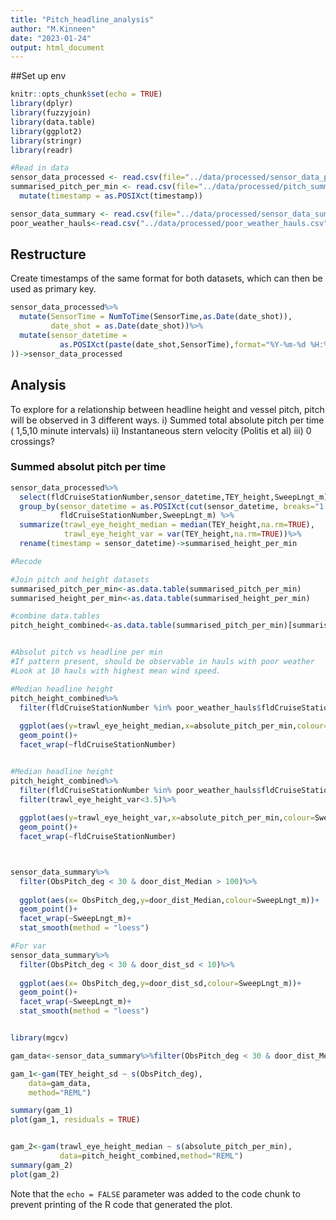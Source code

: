 ```yaml
---
title: "Pitch_headline_analysis"
author: "M.Kinneen"
date: "2023-01-24"
output: html_document
---
```

##Set up env
```r
knitr::opts_chunk$set(echo = TRUE)
library(dplyr)
library(fuzzyjoin)
library(data.table)
library(ggplot2)
library(stringr)
library(readr)

#Read in data
sensor_data_processed <- read.csv(file="../data/processed/sensor_data_processed_igfs_2018.csv")
summarised_pitch_per_min <- read.csv(file="../data/processed/pitch_summarised_by_minute.csv")%>%
  mutate(timestamp = as.POSIXct(timestamp))

sensor_data_summary <- read.csv(file="../data/processed/sensor_data_summary_igfs_2018.csv")
poor_weather_hauls<-read.csv("../data/processed/poor_weather_hauls.csv")

```

## Restructure

Create timestamps of the same format for both datasets, which can then be used as primary key.
```r

sensor_data_processed%>%
  mutate(SensorTime = NumToTime(SensorTime,as.Date(date_shot)),
         date_shot = as.Date(date_shot))%>%
  mutate(sensor_datetime = 
           as.POSIXct(paste(date_shot,SensorTime),format="%Y-%m-%d %H:%M:%S"
))->sensor_data_processed

```

## Analysis

To explore for a relationship between headline height and vessel pitch, pitch will be observed in 3 different ways.
 i) Summed total absolute pitch per time ( 1,5,10 minute intervals)
 ii) Instantaneous stern velocity (Politis et al)
 iii) 0 crossings?

### Summed absolut pitch per time
```r

sensor_data_processed%>%
  select(fldCruiseStationNumber,sensor_datetime,TEY_height,SweepLngt_m)%>%
  group_by(sensor_datetime = as.POSIXct(cut(sensor_datetime, breaks="1 min")),
           fldCruiseStationNumber,SweepLngt_m) %>%
  summarize(trawl_eye_height_median = median(TEY_height,na.rm=TRUE),
            trawl_eye_height_var = var(TEY_height,na.rm=TRUE))%>%
  rename(timestamp = sensor_datetime)->summarised_height_per_min

#Recode

#Join pitch and height datasets
summarised_pitch_per_min<-as.data.table(summarised_pitch_per_min)
summarised_height_per_min<-as.data.table(summarised_height_per_min)

#combine data.tables
pitch_height_combined<-as.data.table(summarised_pitch_per_min)[summarised_height_per_min, on = .(timestamp), roll = TRUE]


#Absolut pitch vs headline per min
#If pattern present, should be observable in hauls with poor weather
#Look at 10 hauls with highest mean wind speed.

#Median headline height
pitch_height_combined%>%
  filter(fldCruiseStationNumber %in% poor_weather_hauls$fldCruiseStationNumber)%>%
  
  ggplot(aes(y=trawl_eye_height_median,x=absolute_pitch_per_min,colour=SweepLngt_m))+
  geom_point()+
  facet_wrap(~fldCruiseStationNumber)


#Median headline height
pitch_height_combined%>%
  filter(fldCruiseStationNumber %in% poor_weather_hauls$fldCruiseStationNumber)%>%
  filter(trawl_eye_height_var<3.5)%>%
  
  ggplot(aes(y=trawl_eye_height_var,x=absolute_pitch_per_min,colour=SweepLngt_m))+
  geom_point()+
  facet_wrap(~fldCruiseStationNumber)




```
```r

sensor_data_summary%>%
  filter(ObsPitch_deg < 30 & door_dist_Median > 100)%>%
  
  ggplot(aes(x= ObsPitch_deg,y=door_dist_Median,colour=SweepLngt_m))+
  geom_point()+
  facet_wrap(~SweepLngt_m)+
  stat_smooth(method = "loess")

#For var
sensor_data_summary%>%
  filter(ObsPitch_deg < 30 & door_dist_sd < 10)%>%
  
  ggplot(aes(x= ObsPitch_deg,y=door_dist_sd,colour=SweepLngt_m))+
  geom_point()+
  facet_wrap(~SweepLngt_m)+
  stat_smooth(method = "loess")


library(mgcv)

gam_data<-sensor_data_summary%>%filter(ObsPitch_deg < 30 & door_dist_Median > 70)

gam_1<-gam(TEY_height_sd ~ s(ObsPitch_deg),
    data=gam_data,
    method="REML")

summary(gam_1)
plot(gam_1, residuals = TRUE)


gam_2<-gam(trawl_eye_height_median ~ s(absolute_pitch_per_min),
           data=pitch_height_combined,method="REML")
summary(gam_2)
plot(gam_2)

```




Note that the `echo = FALSE` parameter was added to the code chunk to prevent printing of the R code that generated the plot.
